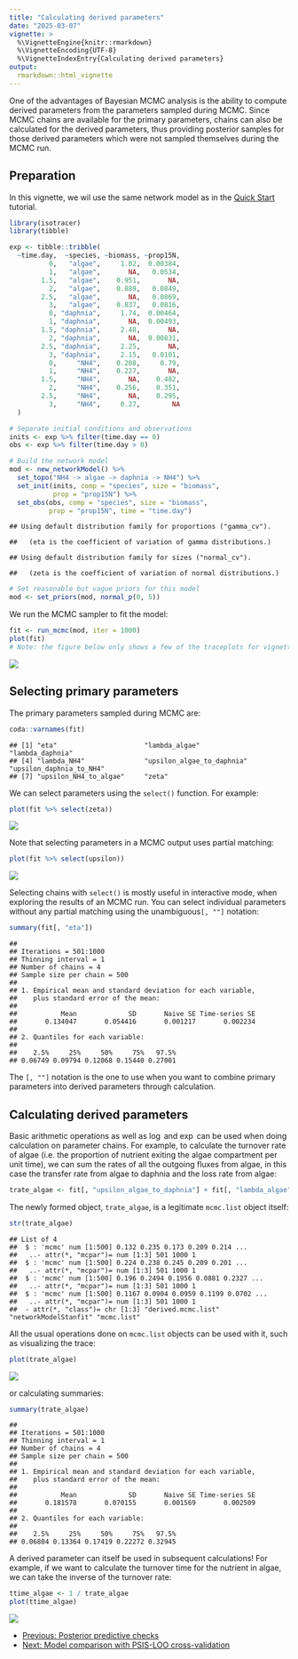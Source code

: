 ```yaml
---
title: "Calculating derived parameters"
date: "2025-03-07"
vignette: >
  %\VignetteEngine{knitr::rmarkdown}
  %\VignetteEncoding{UTF-8}
  %\VignetteIndexEntry{Calculating derived parameters}
output:
  rmarkdown::html_vignette
---
```




One of the advantages of Bayesian MCMC analysis is the ability to compute derived parameters from the parameters sampled during MCMC. Since MCMC chains are available for the primary parameters, chains can also be calculated for the derived parameters, thus providing posterior samples for those derived parameters which were not sampled themselves during the MCMC run.

## Preparation

In this vignette, we wil use the same network model as in the [Quick Start](tutorial-010-quick-start.html) tutorial.


``` r
library(isotracer)
library(tibble)
```


``` r
exp <- tibble::tribble(
  ~time.day,  ~species, ~biomass, ~prop15N,
          0,   "algae",     1.02,  0.00384,
          1,   "algae",       NA,   0.0534,
        1.5,   "algae",    0.951,       NA,
          2,   "algae",    0.889,   0.0849,
        2.5,   "algae",       NA,   0.0869,
          3,   "algae",    0.837,   0.0816,
          0, "daphnia",     1.74,  0.00464,
          1, "daphnia",       NA,  0.00493,
        1.5, "daphnia",     2.48,       NA,
          2, "daphnia",       NA,  0.00831,
        2.5, "daphnia",     2.25,       NA,
          3, "daphnia",     2.15,   0.0101,
          0,     "NH4",    0.208,     0.79,
          1,     "NH4",    0.227,       NA,
        1.5,     "NH4",       NA,    0.482,
          2,     "NH4",    0.256,    0.351,
        2.5,     "NH4",       NA,    0.295,
          3,     "NH4",     0.27,        NA
  )

# Separate initial conditions and observations
inits <- exp %>% filter(time.day == 0)
obs <- exp %>% filter(time.day > 0)

# Build the network model
mod <- new_networkModel() %>%
  set_topo("NH4 -> algae -> daphnia -> NH4") %>%
  set_init(inits, comp = "species", size = "biomass",
           prop = "prop15N") %>%
  set_obs(obs, comp = "species", size = "biomass",
          prop = "prop15N", time = "time.day")
```

```
## Using default distribution family for proportions ("gamma_cv").
```

```
##   (eta is the coefficient of variation of gamma distributions.)
```

```
## Using default distribution family for sizes ("normal_cv").
```

```
##   (zeta is the coefficient of variation of normal distributions.)
```

``` r
# Set reasonable but vague priors for this model
mod <- set_priors(mod, normal_p(0, 5))
```

We run the MCMC sampler to fit the model:


``` r
fit <- run_mcmc(mod, iter = 1000)
plot(fit)
# Note: the figure below only shows a few of the traceplots for vignette concision
```

<img src="figures/z-fig-110-unnamed-chunk-5-1.jpeg" style="display: block; margin: auto;" />

## Selecting primary parameters

The primary parameters sampled during MCMC are:


``` r
coda::varnames(fit)
```

```
## [1] "eta"                      "lambda_algae"             "lambda_daphnia"          
## [4] "lambda_NH4"               "upsilon_algae_to_daphnia" "upsilon_daphnia_to_NH4"  
## [7] "upsilon_NH4_to_algae"     "zeta"
```

We can select parameters using the `select()` function. For example:


``` r
plot(fit %>% select(zeta))
```

<img src="figures/z-fig-110-unnamed-chunk-7-1.jpeg" style="display: block; margin: auto;" />

Note that selecting parameters in a MCMC output uses partial matching:


``` r
plot(fit %>% select(upsilon))
```

<img src="figures/z-fig-110-unnamed-chunk-8-1.jpeg" style="display: block; margin: auto;" />

Selecting chains with `select()` is mostly useful in interactive mode, when exploring the results of an MCMC run. You can select individual parameters without any partial matching using the unambiguous`[, ""]` notation:


``` r
summary(fit[, "eta"])
```

```
## 
## Iterations = 501:1000
## Thinning interval = 1 
## Number of chains = 4 
## Sample size per chain = 500 
## 
## 1. Empirical mean and standard deviation for each variable,
##    plus standard error of the mean:
## 
##           Mean             SD       Naive SE Time-series SE 
##       0.134047       0.054416       0.001217       0.002234 
## 
## 2. Quantiles for each variable:
## 
##    2.5%     25%     50%     75%   97.5% 
## 0.06749 0.09794 0.12068 0.15440 0.27001
```

The `[, ""]` notation is the one to use when you want to combine primary parameters into derived parameters through calculation.

## Calculating derived parameters

Basic arithmetic operations as well as $\log$ and $\exp$ can be used when doing calculation on parameter chains. For example, to calculate the turnover rate of algae (i.e. the proportion of nutrient exiting the algae compartment per unit time), we can sum the rates of all the outgoing fluxes from algae, in this case the transfer rate from algae to daphnia and the loss rate from algae:


``` r
trate_algae <- fit[, "upsilon_algae_to_daphnia"] + fit[, "lambda_algae"]
```

The newly formed object, `trate_algae`, is a legitimate `mcmc.list` object itself:


``` r
str(trate_algae)
```

```
## List of 4
##  $ : 'mcmc' num [1:500] 0.132 0.235 0.173 0.209 0.214 ...
##   ..- attr(*, "mcpar")= num [1:3] 501 1000 1
##  $ : 'mcmc' num [1:500] 0.224 0.238 0.245 0.209 0.201 ...
##   ..- attr(*, "mcpar")= num [1:3] 501 1000 1
##  $ : 'mcmc' num [1:500] 0.196 0.2494 0.1956 0.0881 0.2327 ...
##   ..- attr(*, "mcpar")= num [1:3] 501 1000 1
##  $ : 'mcmc' num [1:500] 0.1167 0.0904 0.0959 0.1199 0.0702 ...
##   ..- attr(*, "mcpar")= num [1:3] 501 1000 1
##  - attr(*, "class")= chr [1:3] "derived.mcmc.list" "networkModelStanfit" "mcmc.list"
```

All the usual operations done on `mcmc.list` objects can be used with it, such as visualizing the trace:


``` r
plot(trate_algae)
```

<img src="figures/z-fig-110-unnamed-chunk-12-1.jpeg" style="display: block; margin: auto;" />

or calculating summaries:


``` r
summary(trate_algae)
```

```
## 
## Iterations = 501:1000
## Thinning interval = 1 
## Number of chains = 4 
## Sample size per chain = 500 
## 
## 1. Empirical mean and standard deviation for each variable,
##    plus standard error of the mean:
## 
##           Mean             SD       Naive SE Time-series SE 
##       0.181578       0.070155       0.001569       0.002509 
## 
## 2. Quantiles for each variable:
## 
##    2.5%     25%     50%     75%   97.5% 
## 0.06804 0.13364 0.17419 0.22272 0.32945
```

A derived parameter can itself be used in subsequent calculations! For example, if we want to calculate the turnover time for the nutrient in algae, we can take the inverse of the turnover rate:


``` r
ttime_algae <- 1 / trate_algae
plot(ttime_algae)
```

<img src="figures/z-fig-110-unnamed-chunk-14-1.jpeg" style="display: block; margin: auto;" />

<nav aria-label="Page navigation">
 <ul class="pagination justify-content-end">
  <li class="page-item"><a class="page-link" href="tutorial-100-posterior-predictive-checks.html">Previous: Posterior predictive checks</a></li>
  <li class="page-item"><a class="page-link" href="tutorial-120-howto-simulations.html">Next: Model comparison with PSIS-LOO cross-validation</a></li>
 </ul>
</nav>
